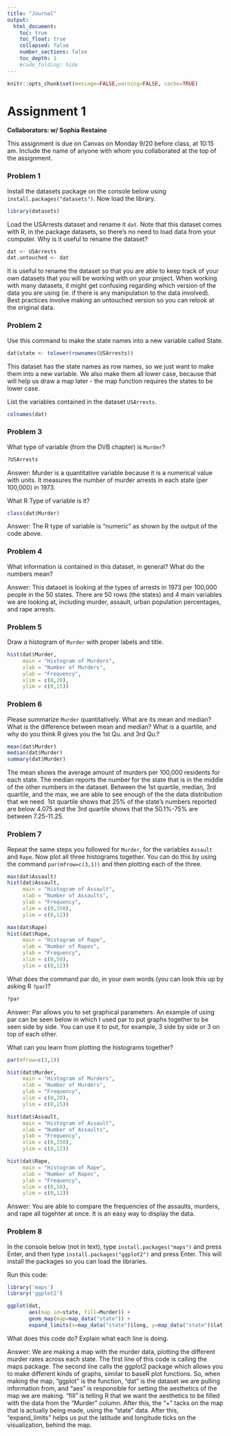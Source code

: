 ```yaml
---
title: "Journal"
output:
  html_document:
    toc: true
    toc_float: true
    collapsed: false
    number_sections: false
    toc_depth: 1
    #code_folding: hide
---
```


```r
knitr::opts_chunk$set(message=FALSE,warning=FALSE, cache=TRUE)
```

# Assignment 1

**Collaborators: w/ Sophia Restaino **

This assignment is due on Canvas on Monday 9/20 before class, at 10:15 am. Include the name of anyone with whom you collaborated at the top of the assignment.

### Problem 1 

Install the datasets package on the console below using `install.packages("datasets")`. Now load the library.

```r
library(datasets)
```

Load the USArrests dataset and rename it `dat`. Note that this dataset comes with R, in the package datasets, so there's no need to load data from your computer. Why is it useful to rename the dataset?

```r
dat <- USArrests
dat.untouched <- dat
```

It is useful to rename the dataset so that you are able to keep track of your own datasets that you will be working with on your project. When working with many datasets, it might get confusing regarding which version of the data you are using (ie. if there is any manipulation to the data involved). Best practices involve making an untouched version so you can relook at the original data. 

### Problem 2

Use this command to make the state names into a new variable called State. 

```r
dat$state <- tolower(rownames(USArrests))
```

This dataset has the state names as row names, so we just want to make them into a new variable. We also make them all lower case, because that will help us draw a map later - the map function requires the states to be lower case.

List the variables contained in the dataset `USArrests`.

```r
colnames(dat)
```

### Problem 3 

What type of variable (from the DVB chapter) is `Murder`?
```r
?USArrests
```

Answer: Murder is a quantitative variable because it is a numerical value with units. It measures the number of murder arrests in each state (per 100,000) in 1973.

What R Type of variable is it?
```r
class(dat$Murder)
```

Answer: The R type of variable is "numeric" as shown by the output of the code above. 

### Problem 4

What information is contained in this dataset, in general? What do the numbers mean? 

Answer: This dataset is looking at the types of arrests in 1973 per 100,000 people in the 50 states. There are 50 rows (the states) and 4 main variables we are looking at, including murder, assault, urban population percentages, and rape arrests. 

### Problem 5

Draw a histogram of `Murder` with proper labels and title.

```r
hist(dat$Murder,
     main = "Histogram of Murders",
     xlab = "Number of Murders",
     ylab = "Frequency",
     xlim = c(0,20),
     ylim = c(0,15))
```

### Problem 6

Please summarize `Murder` quantitatively. What are its mean and median? What is the difference between mean and median? What is a quartile, and why do you think R gives you the 1st Qu. and 3rd Qu.?

```r
mean(dat$Murder)
median(dat$Murder)
summary(dat$Murder)
```

The mean shows the average amount of murders per 100,000 residents for each state. The median reports the number for the state that is in the middle of the other numbers in the dataset. Between the 1st quartile, median, 3rd quartile, and the max, we are able to see enough of the the data distribution that we need. 1st quartile shows that 25% of the state's numbers reported are below 4.075 and the 3rd quartile shows that the 50.1%-75% are between 7.25-11.25. 

### Problem 7

Repeat the same steps you followed for `Murder`, for the variables `Assault` and `Rape`. Now plot all three histograms together. You can do this by using the command `par(mfrow=c(3,1))` and then plotting each of the three. 

```r
max(dat$Assault)
hist(dat$Assault,
     main = "Histogram of Assault",
     xlab = "Number of Assaults",
     ylab = "Frequency",
     xlim = c(0,350),
     ylim = c(0,12))
```

```r
max(dat$Rape)
hist(dat$Rape,
     main = "Histogram of Rape",
     xlab = "Number of Rapes",
     ylab = "Frequency",
     xlim = c(0,50),
     ylim = c(0,12))
```

What does the command par do, in your own words (you can look this up by asking R `?par`)?
```r
?par
```

Answer: Par allows you to set graphical parameters. An example of using par can be seen below in which I used par to put graphs together to be seen side by side. You can use it to put, for example, 3 side by side or 3 on top of each other. 

What can you learn from plotting the histograms together?
```r
par(mfrow=c(3,1))

hist(dat$Murder,
     main = "Histogram of Murders",
     xlab = "Number of Murders",
     ylab = "Frequency",
     xlim = c(0,20),
     ylim = c(0,15))

hist(dat$Assault,
     main = "Histogram of Assault",
     xlab = "Number of Assaults",
     ylab = "Frequency",
     xlim = c(0,350),
     ylim = c(0,12))

hist(dat$Rape,
     main = "Histogram of Rape",
     xlab = "Number of Rapes",
     ylab = "Frequency",
     xlim = c(0,50),
     ylim = c(0,12))
```

Answer: You are able to compare the frequencies of the assaults, murders, and rape all togehter at once. It is an easy way to display the data. 
  
### Problem 8

In the console below (not in text), type `install.packages("maps")` and press Enter, and then type `install.packages("ggplot2")` and press Enter. This will install the packages so you can load the libraries.

Run this code:

```r
library('maps') 
library('ggplot2') 

ggplot(dat,
       aes(map_id=state, fill=Murder)) + 
       geom_map(map=map_data("state")) + 
       expand_limits(x=map_data("state")$long, y=map_data("state")$lat)
```

What does this code do? Explain what each line is doing.

Answer: We are making a map with the murder data, plotting the different murder rates across each state. The first line of this code is calling the maps package. The second line calls the ggplot2 package which allows you to make different kinds of graphs, similar to baseR plot functions. So, when making the map, "ggplot" is the function, "dat" is the dataset we are pulling information from, and "aes" is responsible for setting the aesthetics of the map we are making. "fill" is telling R that we want the aesthetics to be filled with the data from the "Murder" column. After this, the "+" tacks on the map that is actually being made, using the "state" data. After this, "expand_limits" helps us put the latitude and longitude ticks on the visualization, behind the map. 
